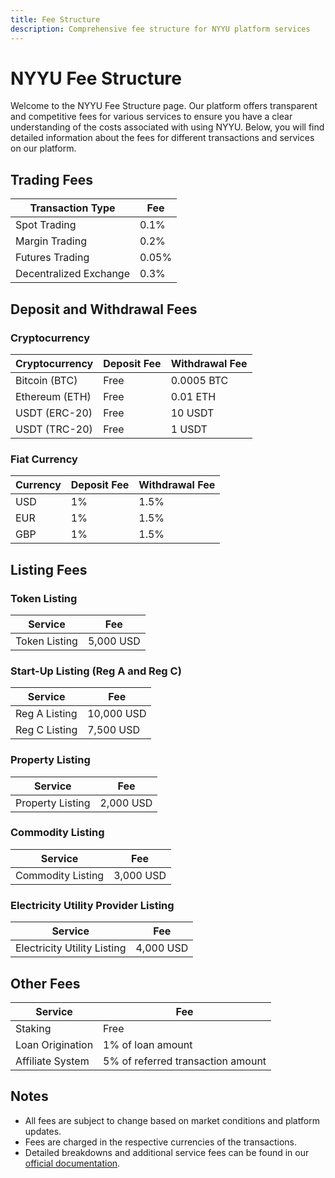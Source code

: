 ```yaml
---
title: Fee Structure
description: Comprehensive fee structure for NYYU platform services
---
```



# NYYU Fee Structure

Welcome to the NYYU Fee Structure page. Our platform offers transparent and competitive fees for various services to ensure you have a clear understanding of the costs associated with using NYYU. Below, you will find detailed information about the fees for different transactions and services on our platform.

## Trading Fees

| Transaction Type        | Fee         |
|-------------------------|-------------|
| Spot Trading            | 0.1%        |
| Margin Trading          | 0.2%        |
| Futures Trading         | 0.05%       |
| Decentralized Exchange  | 0.3%        |

## Deposit and Withdrawal Fees

### Cryptocurrency

| Cryptocurrency | Deposit Fee | Withdrawal Fee |
|----------------|-------------|----------------|
| Bitcoin (BTC)  | Free        | 0.0005 BTC     |
| Ethereum (ETH) | Free        | 0.01 ETH       |
| USDT (ERC-20)  | Free        | 10 USDT        |
| USDT (TRC-20)  | Free        | 1 USDT         |

### Fiat Currency

| Currency | Deposit Fee   | Withdrawal Fee   |
|----------|---------------|------------------|
| USD      | 1%            | 1.5%             |
| EUR      | 1%            | 1.5%             |
| GBP      | 1%            | 1.5%             |

## Listing Fees

### Token Listing

| Service          | Fee         |
|------------------|-------------|
| Token Listing    | 5,000 USD   |

### Start-Up Listing (Reg A and Reg C)

| Service          | Fee         |
|------------------|-------------|
| Reg A Listing    | 10,000 USD  |
| Reg C Listing    | 7,500 USD   |

### Property Listing

| Service          | Fee         |
|------------------|-------------|
| Property Listing | 2,000 USD   |

### Commodity Listing

| Service            | Fee         |
|--------------------|-------------|
| Commodity Listing  | 3,000 USD   |

### Electricity Utility Provider Listing

| Service                         | Fee         |
|---------------------------------|-------------|
| Electricity Utility Listing     | 4,000 USD   |

## Other Fees

| Service                        | Fee         |
|--------------------------------|-------------|
| Staking                        | Free        |
| Loan Origination               | 1% of loan amount |
| Affiliate System               | 5% of referred transaction amount |

## Notes

- All fees are subject to change based on market conditions and platform updates.
- Fees are charged in the respective currencies of the transactions.
- Detailed breakdowns and additional service fees can be found in our [official documentation](https://docs.nyyu.com).